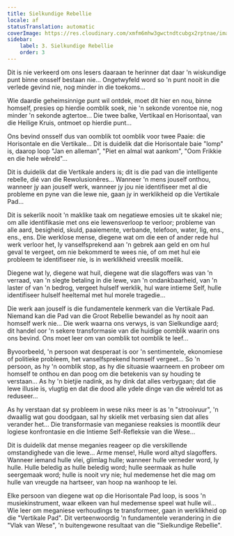 ```yaml
---
title: Sielkundige Rebellie
locale: af
statusTranslation: automatic
coverImage: https://res.cloudinary.com/xmfm6mhw3gwctndtcubgx2rptnae/image/upload/v1740468922/small_cover_tratado_de_psicologia_revolucionaria_a4c0dca4e0.webp
sidebar:
    label: 3. Sielkundige Rebellie
    order: 3
---
```

Dit is nie verkeerd om ons lesers daaraan te herinner dat daar 'n wiskundige punt binne onsself bestaan nie... Ongetwyfeld word so 'n punt nooit in die verlede gevind nie, nog minder in die toekoms...

Wie daardie geheimsinnige punt wil ontdek, moet dit hier en nou, binne homself, presies op hierdie oomblik soek, nie 'n sekonde vorentoe nie, nog minder 'n sekonde agtertoe... Die twee balke, Vertikaal en Horisontaal, van die Heilige Kruis, ontmoet op hierdie punt...

Ons bevind onsself dus van oomblik tot oomblik voor twee Paaie: die Horisontale en die Vertikale... Dit is duidelik dat die Horisontale baie "lomp" is, daarop loop "Jan en alleman", "Piet en almal wat aankom", "Oom Frikkie en die hele wêreld"...

Dit is duidelik dat die Vertikale anders is; dit is die pad van die intelligente rebelle, dié van die Rewolusionêres... Wanneer 'n mens jouself onthou, wanneer jy aan jouself werk, wanneer jy jou nie identifiseer met al die probleme en pyne van die lewe nie, gaan jy in werklikheid op die Vertikale Pad...

Dit is sekerlik nooit 'n maklike taak om negatiewe emosies uit te skakel nie; om alle identifikasie met ons eie lewensverloop te verloor; probleme van alle aard, besigheid, skuld, paaiemente, verbande, telefoon, water, lig, ens., ens., ens. Die werklose mense, diegene wat om die een of ander rede hul werk verloor het, ly vanselfsprekend aan 'n gebrek aan geld en om hul geval te vergeet, om nie bekommerd te wees nie, of om met hul eie probleem te identifiseer nie, is in werklikheid vreeslik moeilik.

Diegene wat ly, diegene wat huil, diegene wat die slagoffers was van 'n verraad, van 'n slegte betaling in die lewe, van 'n ondankbaarheid, van 'n laster of van 'n bedrog, vergeet hulself werklik, hul ware intieme Self, hulle identifiseer hulself heeltemal met hul morele tragedie...

Die werk aan jouself is die fundamentele kenmerk van die Vertikale Pad. Niemand kan die Pad van die Groot Rebellie bewandel as hy nooit aan homself werk nie... Die werk waarna ons verwys, is van Sielkundige aard; dit handel oor 'n sekere transformasie van die huidige oomblik waarin ons ons bevind. Ons moet leer om van oomblik tot oomblik te leef...

Byvoorbeeld, 'n persoon wat desperaat is oor 'n sentimentele, ekonomiese of politieke probleem, het vanselfsprekend homself vergeet... So 'n persoon, as hy 'n oomblik stop, as hy die situasie waarneem en probeer om homself te onthou en dan poog om die betekenis van sy houding te verstaan... As hy 'n bietjie nadink, as hy dink dat alles verbygaan; dat die lewe illusie is, vlugtig en dat die dood alle ydele dinge van die wêreld tot as reduseer...

As hy verstaan ​​dat sy probleem in wese niks meer is as 'n "strooivuur", 'n dwaallig wat gou doodgaan, sal hy skielik met verbasing sien dat alles verander het... Die transformasie van meganiese reaksies is moontlik deur logiese konfrontasie en die Intieme Self-Refleksie van die Wese...

Dit is duidelik dat mense meganies reageer op die verskillende omstandighede van die lewe... Arme mense!, Hulle word altyd slagoffers. Wanneer iemand hulle vlei, glimlag hulle; wanneer hulle verneder word, ly hulle. Hulle beledig as hulle beledig word; hulle seermaak as hulle seergemaak word; hulle is nooit vry nie; hul medemense het die mag om hulle van vreugde na hartseer, van hoop na wanhoop te lei.

Elke persoon van diegene wat op die Horisontale Pad loop, is soos 'n musiekinstrument, waar elkeen van hul medemense speel wat hulle wil... Wie leer om meganiese verhoudings te transformeer, gaan in werklikheid op die "Vertikale Pad". Dit verteenwoordig 'n fundamentele verandering in die "Vlak van Wese", 'n buitengewone resultaat van die "Sielkundige Rebellie".

